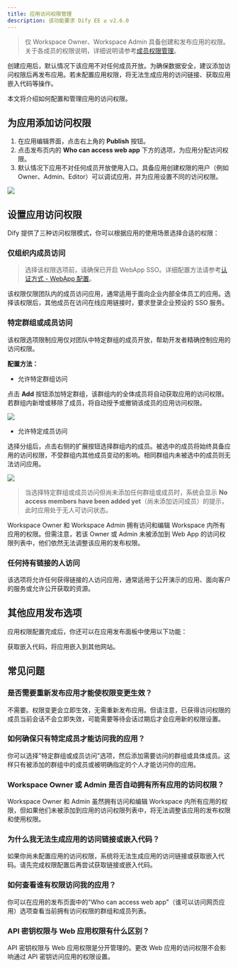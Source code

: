 ```yaml
---
title: 应用访问权限管理
description: 该功能要求 Dify EE ≥ v2.6.0
---
```


> 仅 Workspace Owner、Workspace Admin 具备创建和发布应用的权限。关于各成员的权限说明，详细说明请参考[成员权限管理](/zh-cn/administrator-guide/members-management#成员权限管理)。

创建应用后，默认情况下该应用不对任何成员开放。为确保数据安全，建议添加访问权限后再发布应用。若未配置应用权限，将无法生成应用的访问链接、获取应用嵌入代码等操作。

本文将介绍如何配置和管理应用的访问权限。

## 为应用添加访问权限

1. 在应用编辑界面，点击右上角的 **Publish** 按钮。
2. 点击发布页内的 **Who can access web app** 下方的选项，为应用分配访问权限。
3. 默认情况下应用不对任何成员开放使用入口。具备应用创建权限的用户（例如 Owner、Admin、Editor）可以调试应用，并为应用设置不同的访问权限。

![](https://assets-docs.dify.ai/2025/04/6e37a7b80e4c809ce940ace5d73f300a.png)

## 设置应用访问权限

Dify 提供了三种访问权限模式，你可以根据应用的使用场景选择合适的权限：

### 仅组织内成员访问

> 选择该权限选项前，请确保已开启 WebApp SSO。详细配置方法请参考[认证方式 - WebApp 配置](/zh-cn/administrator-guide/authentication#webapp-配置)。

该权限仅限团队内的成员访问应用，通常适用于面向企业内部全体员工的应用。选择该权限后，其他成员在访问在线应用链接时，要求登录企业预设的 SSO 服务。

### 特定群组或成员访问

该权限选项限制应用仅对团队中特定群组的成员开放，帮助开发者精确控制应用的访问权限。

**配置方法：**

- 允许特定群组访问

点击 **Add** 按钮添加特定群组，该群组内的全体成员将自动获取应用的访问权限。若群组内新增或移除了成员，将自动授予或撤销该成员的应用访问权限。

![](https://assets-docs.dify.ai/2025/04/02f1c655d6f70562f56c5b4c58fb436b.png)

- 允许特定成员访问

选择分组后，点击右侧的扩展按钮选择群组内的成员。被选中的成员将始终具备应用的访问权限，不受群组内其他成员变动的影响。相同群组内未被选中的成员则无法访问应用。

![](https://assets-docs.dify.ai/2025/04/8f456f2e5c3575a5d1be5fa75d5475a4.png)

> 当选择特定群组或成员访问但尚未添加任何群组或成员时，系统会显示 **No access members have been added yet**（尚未添加访问成员）的提示，此时应用处于无人可访问状态。

<Info>
    Workspace Owner 和 Workspace Admin 拥有访问和编辑 Workspace 内所有应用的权限。但需注意，若该 Owner 或 Admin 未被添加到 Web App 的访问权限列表中，他们依然无法调整该应用的发布权限。
</Info>

### 任何持有链接的人访问

该选项将允许任何获得链接的人访问应用，通常适用于公开演示的应用、面向客户的服务或允许公开获取的资源。

## 其他应用发布选项

应用权限配置完成后，你还可以在应用发布面板中使用以下功能：

<Card title="嵌入网站" icon="link" href="/zh-cn/user-guide/application-publishing/embedding-in-websites">
  获取嵌入代码，将应用嵌入到其他网站。
</Card>

## 常见问题

### 是否需要重新发布应用才能使权限变更生效？

不需要。权限变更会立即生效，无需重新发布应用。但请注意，已获得访问权限的成员当前会话不会立即失效，可能需要等待会话过期后才会应用新的权限设置。

### 如何确保只有特定成员才能访问我的应用？

你可以选择"特定群组或成员访问"选项，然后添加需要访问的群组或具体成员。这样只有被添加的群组中的成员或被明确指定的个人才能访问你的应用。

### Workspace Owner 或 Admin 是否自动拥有所有应用的访问权限？

Workspace Owner 和 Admin 虽然拥有访问和编辑 Workspace 内所有应用的权限，但如果他们未被添加到应用的访问权限列表中，将无法调整该应用的发布权限和使用权限。

### 为什么我无法生成应用的访问链接或嵌入代码？

如果你尚未配置应用的访问权限，系统将无法生成应用的访问链接或获取嵌入代码。请先完成权限配置后再尝试获取链接或嵌入代码。

### 如何查看谁有权限访问我的应用？

你可以在应用的发布页面中的"Who can access web app"（谁可以访问网页应用）选项查看当前拥有访问权限的群组和成员列表。

### API 密钥权限与 Web 应用权限有什么区别？

API 密钥权限与 Web 应用权限是分开管理的。更改 Web 应用的访问权限不会影响通过 API 密钥访问应用的权限设置。
